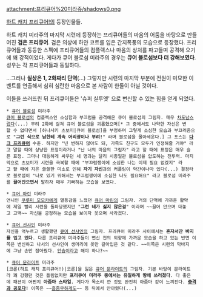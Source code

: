 attachment:프리큐어%20미라쥬/shadows0.png 

[[하트 캐치 프리큐어!]]의 등장인물들.

하트 캐치 미라주의 마지막 시련에 등장하는 프리큐어들의 마음의 어둠을 바탕으로 만들어진 '''검은 프리큐어'''. 검은 의상에 하얀 코트를 입은 간지폭풍의 모습으로 등장했다. 프리큐어들과 동등한 스펙에 프리큐어들의 컴플렉스나 마음의 상처를 파고들며 공격해 오기에 꽤 강적이었다. 게다가 큐어 블로섬 미라주의 경우는 '''큐어 블로섬보다 더 강해보였다'''. 성우는 각 프리큐어들과 동일하다.

...그러나 '''실상은 1, 2화짜리 단역'''(...) 그렇지만 시련의 마지막 부분에 전원이 미묘한 이벤트를 연출해서 심히 심란한 마음으로 본 사람이 한둘이 아닐 것이다.

이들을 쓰러뜨린 뒤 프리큐어들은 '슈퍼 실루엣' 으로 변신할 수 있는 힘을 얻게 되었다.

 * [[하나사키 츠보미|큐어 블로섬]] 미라주
 [[하나사키 츠보미|큐어 블로섬]]의 컴플렉스인 소심함과 부끄럼을 공격해온 큐어 블로섬의 그림자. 매우 [[차도남]]스럽다(...) 무려 2화에 걸쳐 큐어 블로섬을 괴롭혔으며[* 그 중에서도 나약한 자신은 변할 수 없다면서 [하나사키 츠보미|큐어 블로섬]을 부정하며 그렇게 소심한 모습과 부끄러움으로 "'''그런 식으로 남한테 계속 어리광이나 부려!'''" 라며 블로섬을 몰아세운다.] 그 포스는 '''[[다크 프리큐어]]''' 수준. 하지만 "넌 변하지 않아도 돼, 가족도 친구도 모두가 인정해줄 거야" 라고 말할 때에 상냥한 표정이라거나 "난 너의 마음의 그림자" 라고 할 때에 표정은 매우 슬픈 표정. 그마나 대등하게 싸우던 세 명과는 달리 시종일관 블로섬을 압도하는 전투력. 마지막으로 츠보미가 시련을 극복할 때에 "부끄럼쟁이에 소심한 나는 이제 필요 없겠지" 라고 할 때에 지은 쓸쓸한 미소로 인해 '''자기 자신'''과의 커플링이 약간이나마 있다(...) 결정타로 블로섬이 "나로 있기 위해서는 부끄럼쟁이에 소심한 나도 필요해요" 라고 블로섬 미라주를 '''끌어안으면서''' 말하자 매우 기뻐하는 모습을 보였다.

 * [[쿠루미 에리카|큐어 마린]] 미라주
 언니인 [[쿠루미 모모카]]에게 열등감을 느꼈던 [[쿠루미 에리카|큐어 마린]]의 그림자. 거의 단역에 가까운 활약에 제일 빨리 시련을 돌파당했지만 "'''그런 네가 싫지 않은걸'''" 이라며 ~~끌어 안으며 대놓고 고백~~ 자신을 긍정하는 모습을 보이자 웃으며 사라졌다.

 * [[묘도인 이츠키|큐어 선샤인]] 미라주
 자신을 억누르고 생활했던 [[묘도인 이츠키|큐어 선샤인]]의 그림자. 프리큐어 미라주 사이에서는 '''혼자서만 바지를 입고 있다'''. 다른 프리큐어 미라주들이 변신 전의 외향에 가까운 모습을 하고 있는 반면 이쪽은 변신하고 나서의 선샤인이 생머리에 옷만 갈아입은 것 같다. ~~이쪽은 시련의 막바지에 그냥 손만 잡아줬다. [[안습]]이라고 해야 하나?~~

 * [[츠키카게 유리|큐어 문라이트]] 미라주
 [코론(하트 캐치 프리큐어!)|코론]을 잃은 [[츠키카게 유리|큐어 문라이트]]의 그림자. 기본 바탕이 문라이트라 꽤 강했던 것은 틀림없지만 '''프리큐어 미라주 중에서는 유일하게 땅에 쓰러졌다'''. 다 좋은데 패션이 어쩐지 '''아줌마 스타일'''. 게다가 목소리 깐 것도 완전히 아줌마 같이 느껴진다. '''[[충격과 공포]]다!''' 이쪽은 ~~[[흠좀무]]하게도~~ 등 뒤에서 안아줬다(...)
